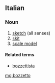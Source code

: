 ==Italian==

===Noun===
{{it-noun|bozzett|m|o|i}}

# [[sketch]] (all senses)
# [[skit]]
# [[scale model]]

====Related terms====
* [[bozzettista]]

[[mg:bozzetto]]